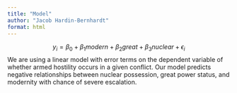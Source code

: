 ```yaml
---
title: "Model"
author: "Jacob Hardin-Bernhardt"
format: html
---
```

$$y_{i} = \beta_{0} + \beta_{1} modern + \beta_{2}great + \beta_{3}nuclear + \epsilon_{i}$$
We are using a linear model with error terms on the dependent variable of whether armed hostility occurs in a given conflict. Our model predicts negative relationships between nuclear possession, great power status, and modernity with chance of severe escalation.